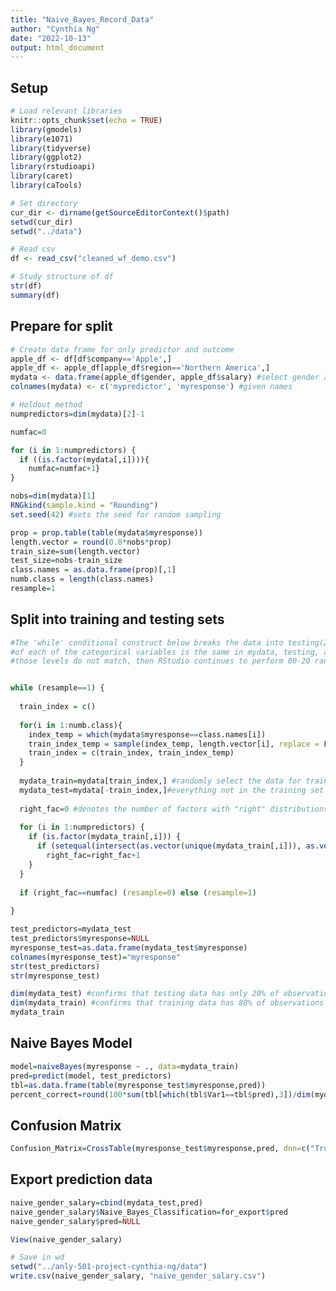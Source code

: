 ```yaml
---
title: "Naive_Bayes_Record_Data"
author: "Cynthia Ng"
date: "2022-10-13"
output: html_document
---
```


## Setup
```r
# Load relevant libraries
knitr::opts_chunk$set(echo = TRUE)
library(gmodels)
library(e1071)
library(tidyverse)
library(ggplot2)
library(rstudioapi)
library(caret)
library(caTools) 

# Set directory
cur_dir <- dirname(getSourceEditorContext()$path)
setwd(cur_dir)
setwd("../data")

# Read csv
df <- read_csv("cleaned_wf_demo.csv")

# Study structure of df
str(df)
summary(df)
```

## Prepare for split
```r
# Create data frame for only predictor and outcome
apple_df <- df[df$company=='Apple',]
apple_df <- apple_df[apple_df$region=='Northern America',]
mydata <- data.frame(apple_df$gender, apple_df$salary) #select gender and salary
colnames(mydata) <- c('mypredictor', 'myresponse') #given names

# Holdout method
numpredictors=dim(mydata)[2]-1

numfac=0

for (i in 1:numpredictors) {
  if ((is.factor(mydata[,i]))){
    numfac=numfac+1} 
}

nobs=dim(mydata)[1]
RNGkind(sample.kind = "Rounding")
set.seed(42) #sets the seed for random sampling

prop = prop.table(table(mydata$myresponse))
length.vector = round(0.8*nobs*prop)
train_size=sum(length.vector)
test_size=nobs-train_size
class.names = as.data.frame(prop)[,1]
numb.class = length(class.names)
resample=1
```

## Split into training and testing sets
```r

#The 'while' conditional construct below breaks the data into testing(20%) and training(80%) sets assuring that the unique levels
#of each of the categorical variables is the same in mydata, testing, and training sets. If for a particular partition
#those levels do not match, then RStudio continues to perform 80-20 random splits untill such partition is found.


while (resample==1) {
  
  train_index = c()
  
  for(i in 1:numb.class){
    index_temp = which(mydata$myresponse==class.names[i])
    train_index_temp = sample(index_temp, length.vector[i], replace = F)
    train_index = c(train_index, train_index_temp)
  }
  
  mydata_train=mydata[train_index,] #randomly select the data for training set using the row numbers generated above
  mydata_test=mydata[-train_index,]#everything not in the training set should go into testing set
  
  right_fac=0 #denotes the number of factors with "right" distributions (i.e. - the unique levels match across mydata, test, and train data sets)
  
  for (i in 1:numpredictors) {
    if (is.factor(mydata_train[,i])) {
      if (setequal(intersect(as.vector(unique(mydata_train[,i])), as.vector(unique(mydata_test[,i]))),as.vector(unique(mydata[,i])))==TRUE)
        right_fac=right_fac+1
    }
  }
  
  if (right_fac==numfac) (resample=0) else (resample=1)
  
}  

test_predictors=mydata_test
test_predictors$myresponse=NULL
myresponse_test=as.data.frame(mydata_test$myresponse)
colnames(myresponse_test)="myresponse"
str(test_predictors)
str(myresponse_test)

dim(mydata_test) #confirms that testing data has only 20% of observations
dim(mydata_train) #confirms that training data has 80% of observations
mydata_train
```

## Naive Bayes Model
```r
model=naiveBayes(myresponse ~ ., data=mydata_train)
pred=predict(model, test_predictors)
tbl=as.data.frame(table(myresponse_test$myresponse,pred))
percent_correct=round(100*sum(tbl[which(tbl$Var1==tbl$pred),3])/dim(mydata_test)[1],2)
```

## Confusion Matrix
```r
Confusion_Matrix=CrossTable(myresponse_test$myresponse,pred, dnn=c("True Class","Predicted Class"), prop.chisq=F,prop.t=F, prop.c=F, prop.r=F)
```

## Export prediction data
```r
naive_gender_salary=cbind(mydata_test,pred)
naive_gender_salary$Naive_Bayes_Classification=for_export$pred
naive_gender_salary$pred=NULL

View(naive_gender_salary)

# Save in wd
setwd("../anly-501-project-cynthia-ng/data")
write.csv(naive_gender_salary, "naive_gender_salary.csv")
```